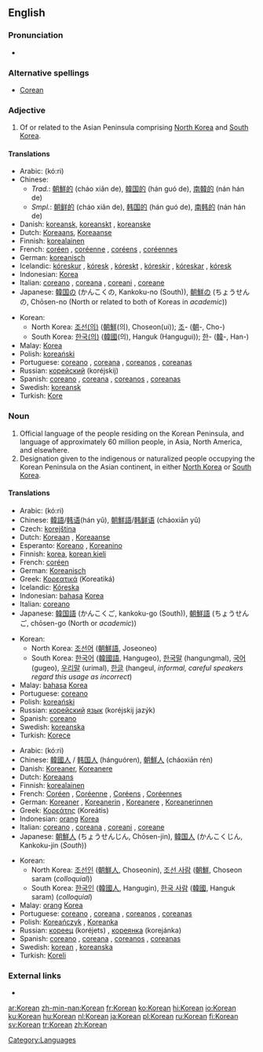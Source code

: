 {{interwiktionary|code=ko}}
{{see|korean|:Category:Korean language}}
==English==
{{wikipedia}}

===Pronunciation===
* {{audio|en-us-Korean.ogg|Audio (US)}}

===Alternative spellings===
* [[Corean]]

===Adjective===
{{en-adj|-}}

# Of or related to the Asian Peninsula comprising [[North Korea]] and [[South Korea]].

====Translations====
{{top}}
* Arabic: {{Arab|[[كوري]]}} (kó:ri) {{m}}
* Chinese:
** ''Trad.'': [[朝鮮]][[的]] (cháo xiǎn de), [[韓国]][[的]] (hán guó de), [[南韓]][[的]] (nán hán de)
** ''Smpl.'': [[朝鲜]][[的]] (cháo xiǎn de), [[韩国]][[的]] (hán guó de), [[南韩]][[的]] (nán hán de)
* Danish: [[koreansk]], [[koreanskt]] {{n}}, [[koreanske]] {{p}}
* Dutch: [[Koreaans]], [[Koreaanse]]
* Finnish: [[korealainen]]
* French: [[coréen]] {{m}}, [[coréenne]] {{f}}, [[coréens]] {{m|p}}, [[coréennes]] {{f|p}}
* German: [[koreanisch]]
* Icelandic: [[kóreskur]] {{m}}, [[kóresk]] {{f}}, [[kóreskt]] {{n}}, [[kóreskir]] {{m|p}}, [[kóreskar]] {{f|p}}, [[kóresk]] {{n|p}}
* Indonesian: [[Korea]]
* Italian: [[coreano]] {{m}}, [[coreana]] {{f}}, [[coreani]] {{m}}, [[coreane]] {{f|p}}
* Japanese: [[韓国]][[の]] (かんこくの, Kankoku-no (South)), [[朝鮮]][[の]] (ちょうせんの, Chōsen-no (North or related to both of Koreas in ''academic''))
{{mid}}
* Korean:
** North Korea: [[조선]][[의|(의)]] ([[朝鮮]](의), Choseon(ui)); [[조]]- ([[朝]]-, Cho-)
** South Korea: [[한국]][[의|(의)]] ([[韓國]](의), Hanguk (Hangugui)); [[한]]- ([[韓]]-, Han-)
* Malay: [[Korea]]
* Polish: [[koreański]] {{m}}
* Portuguese: [[coreano]] {{m}}, [[coreana]] {{f}}, [[coreanos]] {{m|p}}, [[coreanas]] {{f|p}}
* Russian: [[корейский]] (koréjskij)
* Spanish: [[coreano]] {{m}}, [[coreana]] {{f}}, [[coreanos]] {{m|p}}, [[coreanas]] {{f|p}}
* Swedish: [[koreansk]]
* Turkish: [[Kore]]
{{bottom}}

===Noun===
{{en-noun}}

# Official language of the people residing on the Korean Peninsula, and language of approximately 60 million people, in Asia, North America, and elsewhere.
# Designation given to the indigenous or naturalized people occupying the Korean Peninsula on the Asian continent, in either [[North Korea]] or [[South Korea]].

====Translations====
{{trans-top|language}}
* Arabic: {{Arab|[[كوري]]}} (kó:ri) {{m}}
* Chinese: [[韓語]]/[[韩语]](hán yǔ), [[朝鮮語]]/[[韩鲜语]] (cháoxiān yǔ)
* Czech: [[korejština]] {{f}}
* Dutch: [[Koreaan]] {{m}}, [[Koreaanse]] {{f}}
* Esperanto: [[Koreano]] {{m}}, [[Koreanino]]  {{f}}
* Finnish: [[korea]], [[korean kieli]]
* French: [[coréen]] {{m}}
* German: [[Koreanisch]]
* Greek: [[Κορεατικά]] (Koreatiká)
* Icelandic: [[Kóreska]]
* Indonesian: [[bahasa]] [[Korea]]
* Italian: [[coreano]]
* Japanese: [[韓国語]] (かんこくご, kankoku-go (South)), [[朝鮮語]] (ちょうせんご, chōsen-go (North or ''academic''))
{{trans-mid}}
* Korean:
** North Korea: [[조선어]] ([[朝鮮語]], Joseoneo)
** South Korea: [[한국어]] ([[韓國語]], Hangugeo), [[한국말]] (hangungmal), [[국어]] (gugeo), [[우리말]] (urimal), [[한글]] (hangeul, ''informal, careful speakers regard this usage as incorrect'')
* Malay: [[bahasa]] [[Korea]]
* Portuguese: [[coreano]] {{m}}
* Polish: [[koreański]] {{m}}
* Russian: [[корейский]] [[язык]] (koréjskij jazýk) {{m}}
* Spanish: [[coreano]]
* Swedish: [[koreanska]] {{c}}
* Turkish: [[Korece]]
{{trans-bottom}}

{{trans-top|person}}
* Arabic: {{Arab|[[كوري]]}} (kó:ri) {{m}}
* Chinese: [[韓國人]] / [[韩国人]] (hánguóren), [[朝鮮人]] (cháoxiān rén)
* Danish: [[Koreaner]], [[Koreanere]] {{p}}
* Dutch: [[Koreaans]] {{n}}
* Finnish: [[korealainen]]
* French: [[Coréen]] {{m}}, [[Coréenne]] {{f}}, [[Coréens]] {{m|p}}, [[Coréennes]] {{f|p}}
* German: [[Koreaner]] {{m}}, [[Koreanerin]] {{f}}, [[Koreanere]] {{m|p}}, [[Koreanerinnen]] {{f|p}}
* Greek: [[Κορεάτης]] (Koreátis)
* Indonesian: [[orang]] [[Korea]]
* Italian: [[coreano]] {{m}}, [[coreana]] {{f}}, [[coreani]] {{m|p}}, [[coreane]] {{f|p}}
* Japanese: [[朝鮮人]] (ちょうせんじん, Chōsen-jin), [[韓国人]] (かんこくじん, Kankoku-jin (''South''))
{{trans-mid}}
* Korean:
** North Korea: [[조선인]] ([[朝鮮人]], Choseonin), [[조선 사람]] ([[朝鮮]], Choseon saram (''colloquial''))
** South Korea: [[한국인]] ([[韓國人]], Hangugin), [[한국 사람]] ([[韓國]], Hanguk saram) (''colloquial'')
* Malay: [[orang]] [[Korea]]
* Portuguese: [[coreano]] {{m}}, [[coreana]] {{f}}, [[coreanos]] {{m|p}}, [[coreanas]] {{f|p}}
* Polish: [[Koreańczyk]] {{m}}, [[Koreanka]] {{f}}
* Russian: [[кореец]] (koréjets) {{m}}, [[кореянка]] (korejánka) {{f}}
* Spanish: [[coreano]] {{m}}, [[coreana]] {{f}}, [[coreanos]] {{m|p}}, [[coreanas]] {{f|p}}
* Swedish: [[#Swedish|korean]] {{m}}, [[koreanska]] {{f}}
* Turkish: [[Koreli]]
{{trans-bottom}}

===External links===
* {{ethnologue|code=kor}}

[[Category:Languages]]

[[ar:Korean]]
[[zh-min-nan:Korean]]
[[fr:Korean]]
[[ko:Korean]]
[[hi:Korean]]
[[io:Korean]]
[[ku:Korean]]
[[hu:Korean]]
[[nl:Korean]]
[[ja:Korean]]
[[pl:Korean]]
[[ru:Korean]]
[[fi:Korean]]
[[sv:Korean]]
[[tr:Korean]]
[[zh:Korean]]